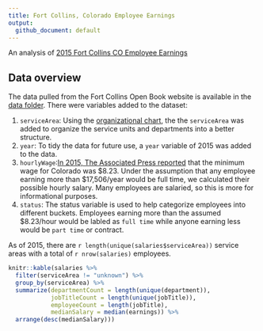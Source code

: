 ```yaml
---
title: Fort Collins, Colorado Employee Earnings
output:
  github_document: default
---
```


An analysis of
[2015 Fort Collins CO Employee Earnings](http://www.fcgov.com/openbook/?action=browse-salaries)

## Data overview
The data pulled from the Fort Collins Open Book website is available in the 
[data folder](data/raw). There were variables added to the dataset:

1. `serviceArea`: Using the 
[organizational chart](assets/fortCollinsOrganization.pdf), the the
`serviceArea` was added to organize the service units and departments into a
better structure.
2. `year`: To tidy the data for future use, a `year` variable of 2015 was added
to the data.
3. `hourlyWage`:[In 2015, The Associated Press reported](http://denver.cbslocal.com/2015/01/01/colorado-minimum-wage-rises-to-8-23-in-2015/)
that the minimum wage for Colorado was $8.23. Under the assumption that any
employee earning more than $17,506/year would be full time, we calculated their
possible hourly salary. Many employees are salaried, so this is more for 
informational purposes.
4. `status`: The status variable is used to help categorize employees into 
different buckets. Employees earning more than the assumed $8.23/hour would be 
labled as `full time` while anyone earning less would be `part time` or contract.


As of 2015, there are `r length(unique(salaries$serviceArea))` service areas
with a total of `r nrow(salaries)` employees.

```r
knitr::kable(salaries %>% 
  filter(serviceArea != "unknown") %>% 
  group_by(serviceArea) %>% 
  summarize(departmentCount = length(unique(department)),
            jobTitleCount = length(unique(jobTitle)),
            employeeCount = length(jobTitle),
            medianSalary = median(earnings)) %>% 
  arrange(desc(medianSalary)))
```